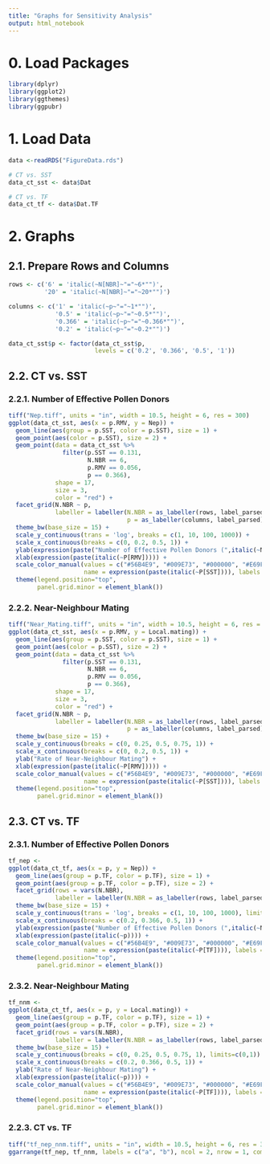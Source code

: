 ```yaml
---
title: "Graphs for Sensitivity Analysis"
output: html_notebook
---
```


# 0. Load Packages

```r
library(dplyr)
library(ggplot2)
library(ggthemes)
library(ggpubr)
```

# 1. Load Data

```r
data <-readRDS("FigureData.rds")

# CT vs. SST
data_ct_sst <- data$Dat

# CT vs. TF
data_ct_tf <- data$Dat.TF
```

# 2. Graphs 

## 2.1. Prepare Rows and Columns

```r
rows <- c('6' = 'italic(~N[NBR]~"="~6*"")',
          '20' = 'italic(~N[NBR]~"="~20*"")')
```

```r
columns <- c('1' = 'italic(~p~"="~1*"")',
             '0.5' = 'italic(~p~"="~0.5*"")',
             '0.366' = 'italic(~p~"="~0.366*"")',
             '0.2' = 'italic(~p~"="~0.2*"")')
```

```r
data_ct_sst$p <- factor(data_ct_sst$p,
                        levels = c('0.2', '0.366', '0.5', '1'))
```

## 2.2. CT vs. SST

### 2.2.1. Number of Effective Pollen Donors

```r
tiff("Nep.tiff", units = "in", width = 10.5, height = 6, res = 300)
ggplot(data_ct_sst, aes(x = p.RMV, y = Nep)) +
  geom_line(aes(group = p.SST, color = p.SST), size = 1) +
  geom_point(aes(color = p.SST), size = 2) +
  geom_point(data = data_ct_sst %>% 
               filter(p.SST == 0.131,
                      N.NBR == 6,
                      p.RMV == 0.056,
                      p == 0.366),
             shape = 17,
             size = 3,
             color = "red") +
  facet_grid(N.NBR ~ p,
             labeller = labeller(N.NBR = as_labeller(rows, label_parsed),
                                 p = as_labeller(columns, label_parsed))) +
  theme_bw(base_size = 15) +
  scale_y_continuous(trans = 'log', breaks = c(1, 10, 100, 1000)) +
  scale_x_continuous(breaks = c(0, 0.2, 0.5, 1)) +
  ylab(expression(paste("Number of Effective Pollen Donors (",italic(~N[ep]),")"))) +
  xlab(expression(paste(italic(~P[RMV])))) +
  scale_color_manual(values = c("#56B4E9", "#009E73", "#000000", "#E69F00"),
                     name = expression(paste(italic(~P[SST]))), labels = c("0", "0.133", "0.5", "1")) +
  theme(legend.position="top",
        panel.grid.minor = element_blank())
```

### 2.2.2. Near-Neighbour Mating

```r
tiff("Near_Mating.tiff", units = "in", width = 10.5, height = 6, res = 300)
ggplot(data_ct_sst, aes(x = p.RMV, y = Local.mating)) +
  geom_line(aes(group = p.SST, color = p.SST), size = 1) +
  geom_point(aes(color = p.SST), size = 2) +
  geom_point(data = data_ct_sst %>% 
               filter(p.SST == 0.131,
                      N.NBR == 6,
                      p.RMV == 0.056,
                      p == 0.366),
             shape = 17,
             size = 3,
             color = "red") +
  facet_grid(N.NBR ~ p,
             labeller = labeller(N.NBR = as_labeller(rows, label_parsed),
                                 p = as_labeller(columns, label_parsed))) +
  theme_bw(base_size = 15) +
  scale_y_continuous(breaks = c(0, 0.25, 0.5, 0.75, 1)) +
  scale_x_continuous(breaks = c(0, 0.2, 0.5, 1)) +
  ylab("Rate of Near-Neighbour Mating") +
  xlab(expression(paste(italic(~P[RMV])))) +
  scale_color_manual(values = c("#56B4E9", "#009E73", "#000000", "#E69F00"),
                     name = expression(paste(italic(~P[SST]))), labels = c("0", "0.133", "0.5", "1")) +
  theme(legend.position="top",
        panel.grid.minor = element_blank())
```

## 2.3. CT vs. TF

### 2.3.1. Number of Effective Pollen Donors

```r
tf_nep <-
ggplot(data_ct_tf, aes(x = p, y = Nep)) +
  geom_line(aes(group = p.TF, color = p.TF), size = 1) +
  geom_point(aes(group = p.TF, color = p.TF), size = 2) +
  facet_grid(rows = vars(N.NBR),
             labeller = labeller(N.NBR = as_labeller(rows, label_parsed))) +
  theme_bw(base_size = 15) +
  scale_y_continuous(trans = 'log', breaks = c(1, 10, 100, 1000), limits=c(1,1000)) +
  scale_x_continuous(breaks = c(0.2, 0.366, 0.5, 1)) +
  ylab(expression(paste("Number of Effective Pollen Donors (",italic(~N[ep]),")"))) +
  xlab(expression(paste(italic(~p)))) +
  scale_color_manual(values = c("#56B4E9", "#009E73", "#000000", "#E69F00"),
                     name = expression(paste(italic(~P[TF]))), labels = c("0", "0.25", "0.5", "1")) +
  theme(legend.position="top",
        panel.grid.minor = element_blank())
```

### 2.3.2. Near-Neighbour Mating

```r
tf_nnm <-
ggplot(data_ct_tf, aes(x = p, y = Local.mating)) +
  geom_line(aes(group = p.TF, color = p.TF), size = 1) +
  geom_point(aes(group = p.TF, color = p.TF), size = 2) +
  facet_grid(rows = vars(N.NBR),
             labeller = labeller(N.NBR = as_labeller(rows, label_parsed))) +
  theme_bw(base_size = 15) +
  scale_y_continuous(breaks = c(0, 0.25, 0.5, 0.75, 1), limits=c(0,1)) +
  scale_x_continuous(breaks = c(0.2, 0.366, 0.5, 1)) +
  ylab("Rate of Near-Neighbour Mating") +
  xlab(expression(paste(italic(~p)))) +
  scale_color_manual(values = c("#56B4E9", "#009E73", "#000000", "#E69F00"),
                     name = expression(paste(italic(~P[TF]))), labels = c("0", "0.25", "0.5", "1")) +
  theme(legend.position="top",
        panel.grid.minor = element_blank())
```

### 2.2.3. CT vs. TF

```r
tiff("tf_nep_nnm.tiff", units = "in", width = 10.5, height = 6, res = 300)
ggarrange(tf_nep, tf_nnm, labels = c("a", "b"), ncol = 2, nrow = 1, common.legend = TRUE)
```